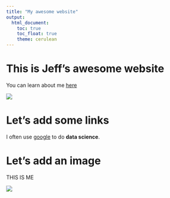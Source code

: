 ```yaml
---
title: "My awesome website"
output: 
  html_document:
    toc: true
    toc_float: true
    theme: cerulean
---
```


# This is Jeff's awesome website

You can learn about me [here](about.html)

![](https://media.giphy.com/media/drXGoW1iudhKw/giphy.gif)

# Let's add some links 

I often use [google](https://www.google.com) to do **data science**.


# Let's add an image

THIS IS ME

![](images/myself.jpeg)  